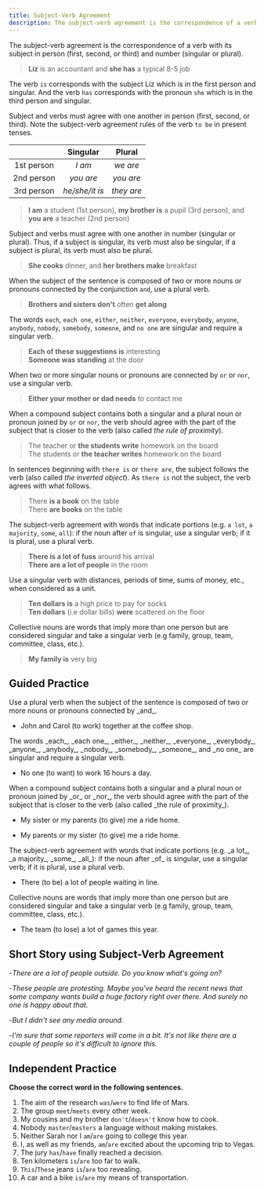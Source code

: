 ```yaml
---
title: Subject-Verb Agreement
description: The subject-verb agreement is the correspondence of a verb with its subject in person (first, second, or third) and number (singular or plural)
---
```


The subject-verb agreement is the correspondence of a verb with its subject in person (first, second, or third) and number (singular or plural).

> **Liz** is an accountant and **she has** a typical 8-5 job

The verb `is` corresponds with the subject Liz which is in the first person and singular. And the verb `has` corresponds with the pronoun `she` which is in the third person and singular.

Subject and verbs must agree with one another in person (first, second, or third). Note the subject-verb agreement rules of the verb `to be` in present tenses.

|            |    Singular    |   Plural   |
| :--------: | :------------: | :--------: |
| 1st person |     _I am_     |  _we are_  |
| 2nd person |   _you are_    | _you are_  |
| 3rd person | _he/she/it is_ | _they are_ |

> **I am** a student (1st person), **my brother is** a pupil (3rd person), and **you are** a teacher (2nd person)

Subject and verbs must agree with one another in number (singular or plural). Thus, if a subject is singular, its verb must also be singular, if a subject is plural, its verb must also be plural.

> **She cooks** dinner, and **her brothers make** breakfast

When the subject of the sentence is composed of two or more nouns or pronouns connected by the conjunction `and`, use a plural verb.

> **Brothers and sisters don't** often **get along**

The words `each`, `each one`, `either`, `neither`, `everyone`, `everybody`, `anyone`, `anybody`, `nobody`, `somebody`, `someone`, and `no one` are singular and require a singular verb.

> **Each of these suggestions is** interesting  
> **Someone was standing** at the door

When two or more singular nouns or pronouns are connected by `or` or `nor`, use a singular verb.

> **Either your mother or dad needs** to contact me

When a compound subject contains both a singular and a plural noun or pronoun joined by `or` or `nor`, the verb should agree with the part of the subject that is closer to the verb (also called _the rule of proximity_).

> The teacher or **the students write** homework on the board  
> The students or **the teacher writes** homework on the board

In sentences beginning with `there is` or `there are`, the subject follows the verb (also called _the inverted object_). As `there is` not the subject, the verb agrees with what follows.

> There **is a book** on the table  
> There **are books** on the table

The subject-verb agreement with words that indicate portions (e.g. `a lot`, `a majority`, `some`, `all`): if the noun after `of` is singular, use a singular verb; if it is plural, use a plural verb.

> **There is a lot of fuss** around his arrival  
> **There are a lot of people** in the room

Use a singular verb with distances, periods of time, sums of money, etc., when considered as a unit.

> **Ten dollars is** a high price to pay for socks  
> **Ten dollars** (i.e dollar bills) **were** scattered on the floor

Collective nouns are words that imply more than one person but are considered singular and take a singular verb (e.g family, group, team, committee, class, etc.).

> **My family is** very big

## Guided Practice

<Callout type="success">
  Use a plural verb when the subject of the sentence is composed of two or more nouns or
  pronouns connected by _and_.
</Callout>

- John and Carol (to work) <Blank /> together at the coffee shop. <Tooltip content="John and Carol work together at the coffee shop" />

<Callout type="success">
  The words _each_, _each one_, _either_, _neither_, _everyone_, _everybody_, _anyone_,
  _anybody_, _nobody_, _somebody_, _someone_, and _no one_ are singular and require a
  singular verb.
</Callout>

- No one (to want) <Blank /> to work 16 hours a day. <Tooltip content="No one wants to work 16 hours a day" />

<Callout type="success">
  When a compound subject contains both a singular and a plural noun or pronoun joined by
  _or_ or _nor_, the verb should agree with the part of the subject that is closer to the
  verb (also called _the rule of proximity_).
</Callout>

- My sister or my parents (to give) <Blank /> me a ride home. <Tooltip content="My sister or my parents give me a ride home" />

- My parents or my sister (to give) <Blank /> me a ride home. <Tooltip content="My parents or my sister gives me a ride home" />

<Callout type="success">
  The subject-verb agreement with words that indicate portions (e.g. _a lot_, _a
  majority_, _some_, _all_): if the noun after _of_ is singular, use a singular verb; if
  it is plural, use a plural verb.
</Callout>

- There (to be) <Blank /> a lot of people waiting in line. <Tooltip content="There are a lot of people waiting in line" />

<Callout type="success">
  Collective nouns are words that imply more than one person but are considered singular
  and take a singular verb (e.g family, group, team, committee, class, etc.).
</Callout>

- The team (to lose) <Blank /> a lot of games this year. <Tooltip content="The team has lost a lot of games this year" />

## Short Story using Subject-Verb Agreement

-_There are a lot of people outside. Do you know what's going on?_

-_These people are protesting. Maybe you've heard the recent news that some company wants build a huge factory right over there. And surely no one is happy about that._

-_But I didn't see any media around._

-_I'm sure that some reporters will come in a bit. It's not like there are a couple of people so it's difficult to ignore this._

## Independent Practice

**Choose the correct word in the following sentences.**

1. The aim of the research `was`/`were` to find life of Mars. <Tooltip content='was' />
2. The group `meet`/`meets` every other week. <Tooltip content='meets' />
3. My cousins and my brother `don't`/`doesn't` know how to cook. <Tooltip content="don't" />
4. Nobody `master`/`masters` a language without making mistakes. <Tooltip content='masters' />
5. Neither Sarah nor I `am`/`are` going to college this year. <Tooltip content='am' />
6. I, as well as my friends, `am`/`are` excited about the upcoming trip to Vegas. <Tooltip content='am' />
7. The jury `has`/`have` finally reached a decision. <Tooltip content='has' />
8. Ten kilometers `is`/`are` too far to walk. <Tooltip content='is' />
9. `This`/`These` jeans `is`/`are` too revealing. <Tooltip content='These, are' />
10. A car and a bike `is`/`are` my means of transportation. <Tooltip content='are' />
